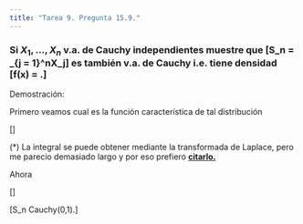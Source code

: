 ```yaml
---
title: "Tarea 9. Pregunta 15.9."
---
```


### Si $X_1, \dots, X_n$ v.a. de Cauchy independientes muestre que \[\frac{1}{n}S_n = \frac{1}{n}\sum_{j = 1}^nX_j\] es también v.a. de Cauchy i.e. tiene densidad \[f(x) = \frac{1}{\pi(1+x^2)}.\]

Demostración:

Primero veamos cual es la función característica de tal distribución

\[\begin{align*}
\varphi_X(t) &= \mathbb{E}[\cos(tX)] + i\mathbb{E}[\sin(tX)]\\\\
&= \int_{-\infty}^\infty cos(tX)\frac{1}{\pi(1+x^2)}dx + i\int_{-\infty}^\infty \sin(tX)\frac{1}{\pi(1+x^2)}dx\\\\
&= \int_{-\infty}^\infty cos(tX)\frac{1}{\pi(1+x^2)}dx +0 && (\frac{\sin(tX)}{\pi(1+x^2)} \mbox{ es una función impar})\\\\
&= \frac{2}{\pi}\int_{0}^\infty cos(tX)\frac{1}{\pi(1+x^2)}dx && (\frac{\cos(tX)}{(1+x^2)} \mbox{ es una función par})\\\\
&= \frac{2}{\pi}\frac{\pi}{2}e^{-|t|}\\\\
&= e^{-|t|} && (*).
\end{align*}\]

(*) La integral se puede obtener mediante la transformada de Laplace, pero me parecio demasiado largo y por eso prefiero **[citarlo.](https://personal.math.ubc.ca/~cbm/aands/toc.htm)**




Ahora

\[\begin{align*}
\varphi_X(t) &= \mathbb{E}[\exp(it\frac{1}{n}S_n)]\\\\
&= \mathbb{E}[\prod_{j=1}^n\exp(it\frac{1}{n}X_j)] &&(\mbox{Prop. de expo compleja})\\\\
&= \prod_{j=1}^n\mathbb{E}[\exp(it\frac{1}{n}X_j)] &&(\mbox{Independencia})\\\\
&= \mathbb{E}[\exp(it\frac{1}{n}X)]^n &&(\mbox{Identica distribución})\\\\
&= [\exp(-\frac{1}{n}|t|)]^n\\\\
&= \exp[-|t|]
\end{align*}\]

\[\therefore \frac{1}{n}S_n \sim Cauchy(0,1).\]
